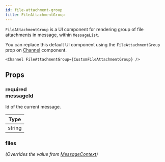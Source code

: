 ```yaml
---
id: file-attachment-group
title: FileAttachmentGroup
---
```



`FileAttachmentGroup` is a UI component for rendering group of file attachments in message, within `MessageList`.

You can replace this default UI component using the `FileAttachmentGroup` prop on [Channel](../core-components/channel) component.

```tsx
<Channel FileAttachmentGroup={CustomFileAttachmentGroup} />
```

## Props

### <div class="label required">required</div> **messageId**

Id of the current message.

| Type |
| - |
| string |

### files

_(Overrides the value from [MessageContext](../../contexts/message-context))_

<Files />

